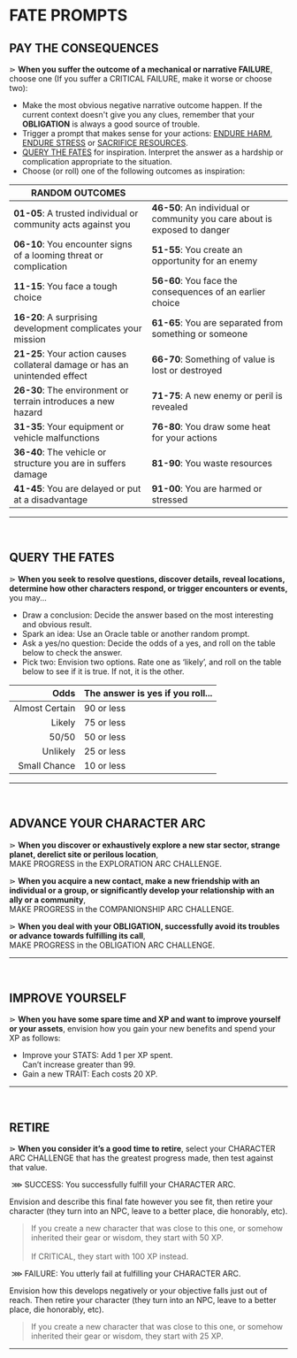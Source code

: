# FATE PROMPTS

## PAY THE CONSEQUENCES
⋗ **When you suffer the outcome of a mechanical or narrative <span class="reddish">FAILURE</span>**, choose one (If you suffer a <span class="reddish bold">CRITICAL FAILURE</span>, make it worse or choose two):

- Make the most obvious negative narrative outcome happen. If the current context doesn't give you any clues, remember that your **OBLIGATION** is always a good source of trouble.
- Trigger a prompt that makes sense for your actions: [ENDURE HARM](/prompts/suffer-prompts#endure-harm), [ENDURE STRESS](/prompts/suffer-prompts#endure-stress) or [SACRIFICE RESOURCES](/prompts/suffer-prompts#sacrifice-resources).
- [QUERY THE FATES](/prompts/fate-prompts#query-the-fates) for inspiration. Interpret the answer as a hardship or complication appropriate to the situation.
- Choose (or roll) one of the following outcomes as inspiration:

| RANDOM OUTCOMES | |
| --- | --- |
| **01-05**: A trusted individual or community acts against you | **46-50**: An individual or community you care about is exposed to danger |
| **06-10**: You encounter signs of a looming threat or complication | **51-55**: You create an opportunity for an enemy |
| **11-15**: You face a tough choice  | **56-60**: You face the consequences of an earlier choice |
| **16-20**: A surprising development complicates your mission | **61-65**: You are separated from something or someone |
| **21-25**: Your action causes collateral damage or has an unintended effect | **66-70**: Something of value is lost or destroyed |
| **26-30**: The environment or terrain introduces a new hazard | **71-75**: A new enemy or peril is revealed |
| **31-35**: Your equipment or vehicle malfunctions | **76-80**: You draw some heat for your actions |
| **36-40**: The vehicle or structure you are in suffers damage | **81-90**: You waste resources |
| **41-45**: You are delayed or put at a disadvantage | **91-00**: You are harmed or stressed |
<hr/>
<br/>

## QUERY THE FATES
⋗ **When you seek to resolve questions, discover details, reveal locations, determine how other characters respond, or trigger encounters or events,** you may...

- <span class="blueish bold">Draw a conclusion</span>: Decide the answer based on the most interesting and obvious result.
- <span class="blueish bold">Spark an idea</span>: Use an Oracle table or another random prompt.
- <span class="blueish bold">Ask a yes/no question</span>: Decide the odds of a yes, and roll on the table below to check the answer.
- <span class="blueish bold">Pick two</span>: Envision two options. Rate one as ‘likely’, and roll on the table below to see if it is true. If not, it is the other.

| Odds | The answer is yes if you roll... |
| ---: | :--- |
| Almost Certain | 90 or less |
| Likely | 75 or less | 
| 50/50 | 50 or less |
| Unlikely | 25 or less |
| Small Chance | 10 or less |
<hr/>
<br/>

## ADVANCE YOUR CHARACTER ARC
⋗ **When you discover or exhaustively explore a new star sector, strange planet, derelict site or perilous location**, <br/>MAKE PROGRESS in the <span class="blueish bold">EXPLORATION ARC CHALLENGE</span>.

⋗ **When you acquire a new contact, make a new friendship with an individual or a group, or significantly develop your relationship with an ally or a community**, <br/>MAKE PROGRESS in the <span class="blueish bold">COMPANIONSHIP ARC CHALLENGE</span>.

⋗ **When you deal with your OBLIGATION, successfully avoid its troubles or advance towards fulfilling its call**, <br/>MAKE PROGRESS in the <span class="blueish bold">OBLIGATION ARC CHALLENGE</span>.

<hr/>
<br/>

## IMPROVE YOURSELF
⋗ **When you have some spare time and XP and want to improve yourself or your assets**, envision how you gain your new benefits and spend your XP as follows:
- <span class="blueish bold">Improve your STATS</span>: Add 1 per XP spent.<br/>
    Can’t increase greater than 99.
- <span class="blueish bold">Gain a new TRAIT</span>: Each costs 20 XP.

<hr/>
<br/>

## RETIRE
⋗ **When you consider it’s a good time to retire**, select your <span class="blueish bold">CHARACTER ARC CHALLENGE</span> that has the greatest progress made, then test against that value.

&nbsp;<span class="blueish bold">⋙ SUCCESS</span>: You successfully fulfill your CHARACTER ARC.

Envision and describe this final fate however you see fit, then <span class="blueish bold">retire your character</span> (they turn into an NPC, leave to a better place, die honorably, etc).

> If you create a new character that was close to this one, or somehow inherited their gear or wisdom, they start with 50 XP.<br/><br/>
> If <span class="blueish bold">CRITICAL</span>, they start with 100 XP instead.

&nbsp;<span class="reddish bold">⋙ FAILURE</span>: You utterly fail at fulfilling your CHARACTER ARC.

Envision how this develops negatively or your objective falls just out of reach. Then <span class="reddish bold">retire your character</span> (they turn into an NPC, leave to a better place, die honorably, etc).

> If you create a new character that was close to this one, or somehow inherited their gear or wisdom, they start with 25 XP.

<hr/>
<br/>

<div style="height: 400px;"></div>